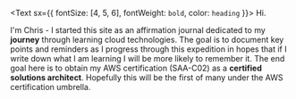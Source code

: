 <Text sx={{ fontSize: [4, 5, 6], fontWeight: `bold`, color: `heading` }}>
  Hi.
</Text>

I'm Chris - I started this site as an affirmation journal dedicated to my <strong>journey</strong> through learning cloud technologies. The goal is to document key points and reminders as I progress through this expedition in hopes that if I write down what I am learning I will be more likely to remember it. The end goal here is to obtain my AWS certification (SAA-C02) as a <strong>certified solutions architect</strong>. Hopefully this will be the first of many under the AWS certification umbrella.